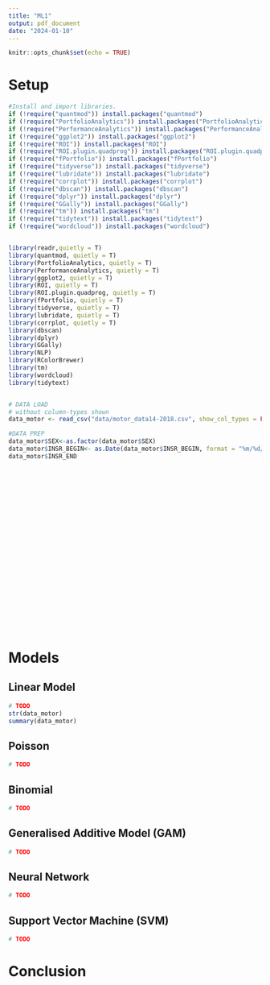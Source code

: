 ```yaml
---
title: "ML1"
output: pdf_document
date: "2024-01-10"
---
```


```r
knitr::opts_chunk$set(echo = TRUE)
```


# Setup
```r

#Install and import libraries.
if (!require("quantmod")) install.packages("quantmod")
if (!require("PortfolioAnalytics")) install.packages("PortfolioAnalytics")
if (!require("PerformanceAnalytics")) install.packages("PerformanceAnalytics")
if (!require("ggplot2")) install.packages("ggplot2")
if (!require("ROI")) install.packages("ROI")
if (!require("ROI.plugin.quadprog")) install.packages("ROI.plugin.quadprog")
if (!require("fPortfolio")) install.packages("fPortfolio")
if (!require("tidyverse")) install.packages("tidyverse")
if (!require("lubridate")) install.packages("lubridate")
if (!require("corrplot")) install.packages("corrplot")
if (!require("dbscan")) install.packages("dbscan")
if (!require("dplyr")) install.packages("dplyr")
if (!require("GGally")) install.packages("GGally")
if (!require("tm")) install.packages("tm")
if (!require("tidytext")) install.packages("tidytext")
if (!require("wordcloud")) install.packages("wordcloud")


library(readr,quietly = T)
library(quantmod, quietly = T)
library(PortfolioAnalytics, quietly = T)
library(PerformanceAnalytics, quietly = T)
library(ggplot2, quietly = T)
library(ROI, quietly = T)
library(ROI.plugin.quadprog, quietly = T)
library(fPortfolio, quietly = T)
library(tidyverse, quietly = T)
library(lubridate, quietly = T)
library(corrplot, quietly = T)
library(dbscan)
library(dplyr)
library(GGally)
library(NLP)
library(RColorBrewer)
library(tm)
library(wordcloud)
library(tidytext)


# DATA LOAD
# without column-types shown
data_motor <- read_csv("data/motor_data14-2018.csv", show_col_types = FALSE)

```

```r


#DATA PREP
data_motor$SEX<-as.factor(data_motor$SEX)
data_motor$INSR_BEGIN<- as.Date(data_motor$INSR_BEGIN, format = "%m/%d/%Y")
data_motor$INSR_END


























```
# Models
## Linear Model
```r
# TODO
str(data_motor)
summary(data_motor)
```


## Poisson
```r
# TODO

```


## Binomial
```r
# TODO

```

## Generalised Additive Model (GAM)
```r
# TODO

```

## Neural Network
```r
# TODO

```


## Support Vector Machine (SVM)
```r
# TODO

```


# Conclusion





